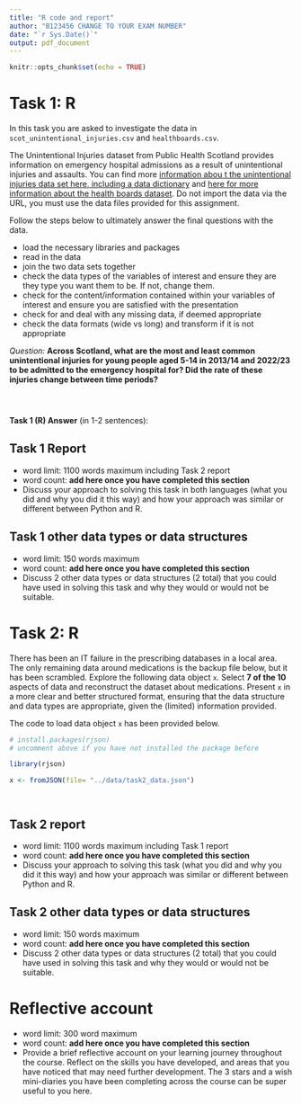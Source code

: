 ```yaml
---
title: "R code and report"
author: "B123456 CHANGE TO YOUR EXAM NUMBER"
date: "`r Sys.Date()`"
output: pdf_document
---
```


```r
knitr::opts_chunk$set(echo = TRUE)
```

# Task 1: R 

In this task you are asked to investigate the data in `scot_unintentional_injuries.csv` and `healthboards.csv`. 

The Unintentional Injuries dataset from Public Health Scotland provides information on emergency hospital admissions as a result of unintentional injuries and assaults. You can find more [information abou t the unintentional injuries data set here, including a data dictionary](https://www.opendata.nhs.scot/dataset/unintentional-injuries/resource/aee43295-2a13-48f6-bf05-92769ca7c6cf) and [here for more information about the health boards dataset](https://www.opendata.nhs.scot/dataset/geography-codes-and-labels/resource/652ff726-e676-4a20-abda-435b98dd7bdc). Do not import the data via the URL, you must use the data files provided for this assignment. 

Follow the steps below to ultimately answer the final questions with the data. 

* load the necessary libraries and packages
* read in the data
* join the two data sets together
* check the data types of the variables of interest and ensure they are they type you want them to be. If not, change them.
* check for the content/information contained within your variables of interest and ensure you are satisfied
with the presentation
* check for and deal with any missing data, if deemed appropriate
* check the data formats (wide vs long) and transform if it is not appropriate

*Question:* **Across Scotland, what are the most and least common unintentional injuries for young people aged 5-14 in 2013/14 and 2022/23 to be admitted to the emergency hospital for? Did the rate of these injuries change between time periods?**

```r

```

```r

```

```r

```

**Task 1 (R) Answer** (in 1-2 sentences): 


## Task 1 Report

* word limit: 1100 words maximum including Task 2 report  
* word count: **add here once you have completed this section**
* Discuss your approach to solving this task in both languages (what you did and why you did it this way) and how your approach was similar or different between Python and R. 




## Task 1 other data types or data structures 

* word limit: 150 words maximum 
* word count: **add here once you have completed this section**
* Discuss 2 other data types or data structures (2 total) that you could have used in solving this task and why they would or would not be suitable. 




# Task 2: R  

There has been an IT failure in the prescribing databases in a local area. The only remaining data around medications is the backup file below, but it has been scrambled. Explore the following data object `x`. Select **7 of the 10** aspects of data and reconstruct the dataset about medications. Present `x` in a more clear and better structured format, ensuring that the data structure and data types are appropriate, given the (limited) information provided.

The code to load data object `x` has been provided below. 

```r
# install.packages(rjson)
# uncomment above if you have not installed the package before 

library(rjson)

x <- fromJSON(file= "../data/task2_data.json")
```

```r

```


```r

```


## Task 2 report 

* word limit: 1100 words maximum including Task 1 report  
* word count: **add here once you have completed this section**
* Discuss your approach to solving this task (what you did and why you did it this way) and how your approach was similar or different between Python and R. 




## Task 2 other data types or data structures

* word limit: 150 words maximum 
* word count: **add here once you have completed this section**
* Discuss 2 other data types or data structures (2 total) that you could have used in solving this task and why they would or would not be suitable. 




# Reflective account 

* word limit: 300 word maximum 
* word count: **add here once you have completed this section**
* Provide a brief reflective account on your learning journey throughout the course. Reflect on the skills you have developed, and areas that you have noticed that may need further development. The 3 stars and a wish mini-diaries you have been completing across the course can be super useful to you here. 



